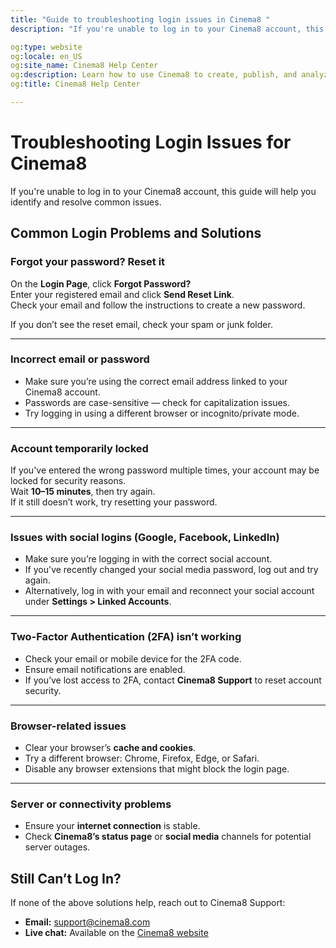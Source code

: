 ```yaml
---
title: "Guide to troubleshooting login issues in Cinema8 "
description: "If you're unable to log in to your Cinema8 account, this guide will help you identify and resolve common issues."

og:type: website
og:locale: en_US
og:site_name: Cinema8 Help Center
og:description: Learn how to use Cinema8 to create, publish, and analyze interactive videos.
og:title: Cinema8 Help Center

---
```



# Troubleshooting Login Issues for Cinema8

If you're unable to log in to your Cinema8 account, this guide will help you identify and resolve common issues.

## Common Login Problems and Solutions

### Forgot your password? Reset it

On the **Login Page**, click **Forgot Password?**  
Enter your registered email and click **Send Reset Link**.  
Check your email and follow the instructions to create a new password.

<Callout type="info" title="Tip">
If you don’t see the reset email, check your spam or junk folder.
</Callout>

---

### Incorrect email or password

- Make sure you’re using the correct email address linked to your Cinema8 account.  
- Passwords are case-sensitive — check for capitalization issues.  
- Try logging in using a different browser or incognito/private mode.

---

### Account temporarily locked

If you've entered the wrong password multiple times, your account may be locked for security reasons.  
Wait **10–15 minutes**, then try again.  
If it still doesn’t work, try resetting your password.

---

### Issues with social logins (Google, Facebook, LinkedIn)

- Make sure you’re logging in with the correct social account.  
- If you've recently changed your social media password, log out and try again.  
- Alternatively, log in with your email and reconnect your social account under **Settings > Linked Accounts**.

---

### Two-Factor Authentication (2FA) isn’t working

- Check your email or mobile device for the 2FA code.  
- Ensure email notifications are enabled.  
- If you’ve lost access to 2FA, contact **Cinema8 Support** to reset account security.

---

### Browser-related issues

- Clear your browser’s **cache and cookies**.  
- Try a different browser: Chrome, Firefox, Edge, or Safari.  
- Disable any browser extensions that might block the login page.

---

### Server or connectivity problems

- Ensure your **internet connection** is stable.  
- Check **Cinema8’s status page** or **social media** channels for potential server outages.

## Still Can’t Log In?

If none of the above solutions help, reach out to Cinema8 Support:

- **Email:** [support@cinema8.com](mailto:support@cinema8.com)  
- **Live chat:** Available on the [Cinema8 website](https://cinema8.com)
